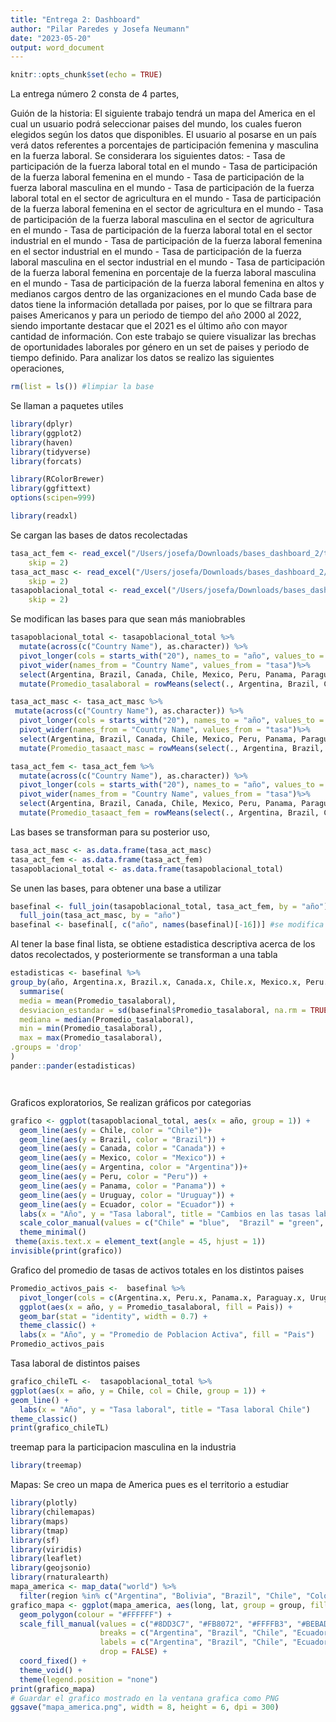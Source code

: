 ```yaml
---
title: "Entrega 2: Dashboard"
author: "Pilar Paredes y Josefa Neumann"
date: "2023-05-20"
output: word_document
---
```


```r
knitr::opts_chunk$set(echo = TRUE)
```
La entrega número 2 consta de 4 partes, 

Guión de la historia: El siguiente trabajo tendrá un mapa del America en el cual un usuario podrá seleccionar paises del mundo, los cuales fueron elegidos según los datos que disponibles. El usuario al posarse en un país verá datos referentes a porcentajes de participación femenina y masculina en la fuerza laboral. Se considerara los siguientes datos:
- Tasa de participación de la fuerza laboral total en el mundo
- Tasa de participación de la fuerza laboral femenina en el mundo
- Tasa de participación de la fuerza laboral masculina en el mundo
- Tasa de participación de la fuerza laboral total en el sector de agricultura en el mundo
- Tasa de participación de la fuerza laboral femenina en el sector de agricultura en el mundo
- Tasa de participación de la fuerza laboral masculina en el sector de agricultura en el mundo
- Tasa de participación de la fuerza laboral total en el sector industrial en el mundo
- Tasa de participación de la fuerza laboral femenina en el sector industrial en el mundo
- Tasa de participación de la fuerza laboral masculina en el sector industrial en el mundo
- Tasa de participación de la fuerza laboral femenina en porcentaje de la fuerza laboral masculina en el mundo
- Tasa de participación de la fuerza laboral femenina en altos y medianos cargos dentro de las organizaciones en el mundo
Cada base de datos tiene la información detallada por paises, por lo que se filtrara para paises Americanos y para un periodo de tiempo del año 2000 al 2022, siendo importante destacar que el 2021 es el último año con mayor cantidad de información. 
Con este trabajo se quiere visualizar las brechas de oportunidades laborales por género en un set de paises y periodo de tiempo definido. 
Para analizar los datos se realizo las siguientes operaciones, 

```r
rm(list = ls()) #limpiar la base
```
Se llaman a paquetes utiles 
```r
library(dplyr)
library(ggplot2)
library(haven)
library(tidyverse)
library(forcats)

library(RColorBrewer)
library(ggfittext)
options(scipen=999)

library(readxl)
```
Se cargan las bases de datos recolectadas
```r

tasa_act_fem <- read_excel("/Users/josefa/Downloads/bases_dashboard_2/tasa_act_fem.xls", 
    skip = 2)
tasa_act_masc <- read_excel("/Users/josefa/Downloads/bases_dashboard_2/tasa_act_masc.xls", 
    skip = 2)
tasapoblacional_total <- read_excel("/Users/josefa/Downloads/bases_dashboard_2/t_poblacti_total.xls", 
    skip = 2)
```

Se modifican las bases para que sean más maniobrables
```r
tasapoblacional_total <- tasapoblacional_total %>%
  mutate(across(c("Country Name"), as.character)) %>%
  pivot_longer(cols = starts_with("20"), names_to = "año", values_to = "tasa") %>%
  pivot_wider(names_from = "Country Name", values_from = "tasa")%>%
  select(Argentina, Brazil, Canada, Chile, Mexico, Peru, Panama, Paraguay, Uruguay, Ecuador, año) %>%
  mutate(Promedio_tasalaboral = rowMeans(select(., Argentina, Brazil, Canada, Chile, Mexico, Peru, Panama, Paraguay, Uruguay, Ecuador), na.rm = TRUE))

tasa_act_masc <- tasa_act_masc %>%
 mutate(across(c("Country Name"), as.character)) %>%
  pivot_longer(cols = starts_with("20"), names_to = "año", values_to = "tasa") %>%
  pivot_wider(names_from = "Country Name", values_from = "tasa")%>%
  select(Argentina, Brazil, Canada, Chile, Mexico, Peru, Panama, Paraguay, Uruguay, Ecuador, año) %>%
  mutate(Promedio_tasaact_masc = rowMeans(select(., Argentina, Brazil, Canada, Chile, Mexico, Peru, Panama, Paraguay, Uruguay, Ecuador), na.rm = TRUE))

tasa_act_fem <- tasa_act_fem %>%
  mutate(across(c("Country Name"), as.character)) %>%
  pivot_longer(cols = starts_with("20"), names_to = "año", values_to = "tasa") %>%
  pivot_wider(names_from = "Country Name", values_from = "tasa")%>%
  select(Argentina, Brazil, Canada, Chile, Mexico, Peru, Panama, Paraguay, Uruguay, Ecuador, año) %>%
  mutate(Promedio_tasaact_fem = rowMeans(select(., Argentina, Brazil, Canada, Chile, Mexico, Peru, Panama, Paraguay, Uruguay, Ecuador), na.rm = TRUE))

```
Las bases se transforman para su posterior uso, 
```r
tasa_act_masc <- as.data.frame(tasa_act_masc)
tasa_act_fem <- as.data.frame(tasa_act_fem)
tasapoblacional_total <- as.data.frame(tasapoblacional_total)
```
Se unen las bases, para obtener una base a utilizar
```r
basefinal <- full_join(tasapoblacional_total, tasa_act_fem, by = "año") %>%
  full_join(tasa_act_masc, by = "año")
basefinal <- basefinal[, c("año", names(basefinal)[-16])] #se modifica el orden de las columnas por un tema estetico
```
Al tener la base final lista, se obtiene estadistica descriptiva acerca de los datos recolectados, y posteriormente se transforman a una tabla
```r
estadisticas <- basefinal %>%
group_by(año, Argentina.x, Brazil.x, Canada.x, Chile.x, Mexico.x, Peru.x, Panama.x, Paraguay.x, Uruguay.x, Ecuador.x) %>%
  summarise(
  media = mean(Promedio_tasalaboral),
  desviacion_estandar = sd(basefinal$Promedio_tasalaboral, na.rm = TRUE) ,
  mediana = median(Promedio_tasalaboral),
  min = min(Promedio_tasalaboral),
  max = max(Promedio_tasalaboral),
.groups = 'drop'
)
pander::pander(estadisticas)




```
Graficos exploratorios, 
Se realizan gráficos por categorias
```r
grafico <- ggplot(tasapoblacional_total, aes(x = año, group = 1)) +
  geom_line(aes(y = Chile, color = "Chile"))+
  geom_line(aes(y = Brazil, color = "Brazil")) +
  geom_line(aes(y = Canada, color = "Canada")) +
  geom_line(aes(y = Mexico, color = "Mexico")) +
  geom_line(aes(y = Argentina, color = "Argentina"))+
  geom_line(aes(y = Peru, color = "Peru")) +
  geom_line(aes(y = Panama, color = "Panama")) +
  geom_line(aes(y = Uruguay, color = "Uruguay")) +
  geom_line(aes(y = Ecuador, color = "Ecuador")) +
  labs(x = "Año", y = "Tasa laboral", title = "Cambios en las tasas laborales por años") +
  scale_color_manual(values = c("Chile" = "blue",  "Brazil" = "green", "Canada" = "purple", "Mexico" = "black","Argentina" = "red",  "Peru" = "brown", "Ecuador" = "yellow", "Panama" = "pink","Paraguay" = "orange","Uruguay" = "gold")) +
  theme_minimal()
 theme(axis.text.x = element_text(angle = 45, hjust = 1))
invisible(print(grafico))


```
Grafico del promedio de tasas de activos totales en los distintos paises
```r
Promedio_activos_pais <-  basefinal %>%
  pivot_longer(cols = c(Argentina.x, Peru.x, Panama.x, Paraguay.x, Uruguay.x, Chile.x, Ecuador.x, Mexico.x, Brazil.x, Canada.x), names_to = "Pais", values_to = "Poblacion_Activa") %>%
  ggplot(aes(x = año, y = Promedio_tasalaboral, fill = Pais)) +
  geom_bar(stat = "identity", width = 0.7) +
  theme_classic() +
  labs(x = "Año", y = "Promedio de Poblacion Activa", fill = "Pais")
Promedio_activos_pais
```
Tasa laboral de distintos paises
```r
grafico_chileTL <-  tasapoblacional_total %>% 
ggplot(aes(x = año, y = Chile, col = Chile, group = 1)) +
geom_line() +
  labs(x = "Año", y = "Tasa laboral", title = "Tasa laboral Chile")
theme_classic()
print(grafico_chileTL)
```
treemap para la participacion masculina en la industria
```r
library(treemap)

```

Mapas: Se creo un mapa de America pues es el territorio a estudiar
```r
library(plotly)
library(chilemapas)
library(maps)
library(tmap)
library(sf)
library(viridis)
library(leaflet)
library(geojsonio)
library(rnaturalearth)
mapa_america <- map_data("world") %>%
  filter(region %in% c("Argentina", "Bolivia", "Brazil", "Chile", "Colombia", "Ecuador", "Guyana", "Paraguay", "Peru", "Suriname", "Uruguay", "Venezuela", "Mexico", "USA", "Canada"))
grafico_mapa <- ggplot(mapa_america, aes(long, lat, group = group, fill = region)) +
  geom_polygon(colour = "#FFFFFF") +
  scale_fill_manual(values = c("#8DD3C7", "#FB8072", "#FFFFB3", "#BEBADA", "#FB8072", "#80B1D3", "#FDB462", "#FFED6F", "#B3DE69", "#D9D9D9", "#FCCDE5", "#FF0000", "#FEB24C", "#1F78B4", "#1F78B4"),
                    breaks = c("Argentina", "Brazil", "Chile", "Ecuador", "Paraguay", "Peru", "Uruguay", "Panama", "Mexico", "Canada"),
                    labels = c("Argentina", "Brazil", "Chile", "Ecuador", "Paraguay", "Peru", "Uruguay", "Panama", "Mexico", "Canada"),
                    drop = FALSE) +
  coord_fixed() +
  theme_void() +
  theme(legend.position = "none")
print(grafico_mapa)
# Guardar el grafico mostrado en la ventana grafica como PNG
ggsave("mapa_america.png", width = 8, height = 6, dpi = 300)
```



